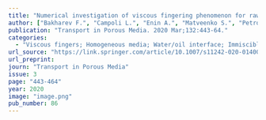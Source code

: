 ```yaml
---
title: "Numerical investigation of viscous fingering phenomenon for raw field data"
author: ["Bakharev F.", "Campoli L.", "Enin A.", "Matveenko S.", "Petrova Y.", "Tikhomirov S.", "Yakovlev A."]
publication: "Transport in Porous Media. 2020 Mar;132:443-64."
categories:
  - "Viscous fingers; Homogeneous media; Water/oil interface; Immiscible fluids; Horizontal well; CFD; Comsol; DuMux"
url_source: "https://link.springer.com/article/10.1007/s11242-020-01400-5"
url_preprint: 
journ: "Transport in Porous Media"
issue: 3
page: "443-464"
year: 2020
image: "image.png"
pub_number: 86 
---
```

